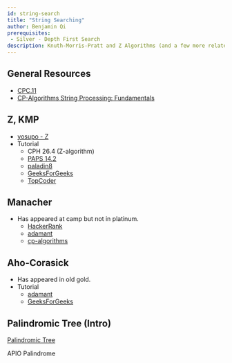 ```yaml
---
id: string-search
title: "String Searching"
author: Benjamin Qi
prerequisites: 
 - Silver - Depth First Search
description: Knuth-Morris-Pratt and Z Algorithms (and a few more related topics).
---
```


## General Resources

 - [CPC.11](https://github.com/SuprDewd/T-414-AFLV/tree/master/11_strings)
 - [CP-Algorithms String Processing: Fundamentals](https://cp-algorithms.com/)

## Z, KMP

  - [yosupo - Z](https://judge.yosupo.jp/problem/zalgorithm)
  - Tutorial
    - CPH 26.4 (Z-algorithm)
    - [PAPS 14.2](https://www.csc.kth.se/~jsannemo/slask/main.pdf)
    - [paladin8](http://codeforces.com/blog/entry/3107)
    - [GeeksForGeeks](http://www.geeksforgeeks.org/searching-for-patterns-set-2-kmp-algorithm/)
    - [TopCoder](https://www.topcoder.com/community/data-science/data-science-tutorials/introduction-to-string-searching-algorithms/)

## Manacher

  - Has appeared at camp but not in platinum.
    - [HackerRank](https://www.hackerrank.com/topics/manachers-algorithm)
    - [adamant](http://codeforces.com/blog/entry/12143)
    - [cp-algorithms](https://cp-algorithms.com/string/manacher.html)
    
## Aho-Corasick

  - Has appeared in old gold.
  - Tutorial
    - [adamant](http://codeforces.com/blog/entry/14854)
    - [GeeksForGeeks](http://www.geeksforgeeks.org/aho-corasick-algorithm-pattern-searching/)

## Palindromic Tree (Intro)

[Palindromic Tree](http://codeforces.com/blog/entry/13959)

APIO Palindrome